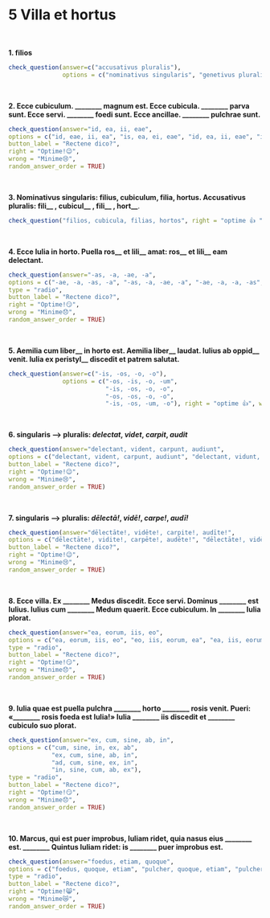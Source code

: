 # 5 Villa et hortus
</br>

**1. filios** 
```r
check_question(answer=c("accusativus pluralis"), 
               options = c("nominativus singularis", "genetivus pluralis", "accusativus pluralis", "nominativus pluralis"), right = "ita, ut dicis 👏", wrong = "minime 😔", button_label = "Rectene dico?", type = "radio")
```
</br>

**2. Ecce cubiculum. ________ magnum est. Ecce cubicula. ________ parva sunt. Ecce servi. ________ foedi sunt. Ecce ancillae. ________ pulchrae sunt.**

```r
check_question(answer="id, ea, ii, eae",
options = c("id, eae, ii, ea", "is, ea, ei, eae", "id, ea, ii, eae", "id, ea, ei, ea"),
button_label = "Rectene dico?",
right = "Optime!😉",
wrong = "Minime😢",
random_answer_order = TRUE)
```
</br>

**3. Nominativus singularis: filius, cubiculum, filia, hortus. Accusativus pluralis: fili\_\_ , cubicul\_\_ , fili\_\_ , hort\_\_**.

```r
check_question("filios, cubicula, filias, hortos", right = "optime 👍 ", wrong = "cogitandum est 🤔", button_label = "Rectene dico?", placeholder = "filius, cubiculum, filia, hortus")
```
</br>

**4. Ecce Iulia in horto. Puella ros\_\_ et lili\_\_ amat: ros\_\_ et lili\_\_ eam delectant.**

```r
check_question(answer="-as, -a, -ae, -a",
options = c("-ae, -a, -as, -a", "-as, -a, -ae, -a", "-ae, -a, -a, -as", "-as, -a, -a, -ae"),
type = "radio",
button_label = "Rectene dico?",
right = "Optime!😏",
wrong = "Minime😞",
random_answer_order = TRUE)
```
</br>

**5. Aemilia cum liber\_\_ in horto est. Aemilia liber\_\_ laudat. Iulius ab oppid\_\_ venit. Iulia ex peristyl\_\_ discedit et patrem salutat.**
```r
check_question(answer=c("-is, -os, -o, -o"), 
               options = c("-os, -is, -o, -um", 
                           "-is, -os, -o, -o", 
                           "-os, -os, -o, -o", 
                           "-is, -os, -um, -o"), right = "optime 👍", wrong = "minime 😔", button_label = "Rectene dico?", type = "radio")
```
</br>

**6. singularis —> pluralis: _delectat_, _videt_, _carpit_, _audit_**

```r
check_question(answer="delectant, vident, carpunt, audiunt",
options = c("delectant, vident, carpunt, audiunt", "delectant, vidunt, carpiunt, audunt", "delectant, vident, carpiunt, audiunt", "delectant, vident, carpunt, audunt"),
button_label = "Rectene dico?",
right = "Optime!😉",
wrong = "Minime😢",
random_answer_order = TRUE)
```
</br>

**7. singularis —> pluralis: _dēlectā!_, _vidē!_, _carpe!_, _audī!_**

```r
check_question(answer="dēlectāte!, vidēte!, carpite!, audīte!",
options = c("dēlectāte!, vidite!, carpēte!, audēte!", "dēlectāte!, vidēte!, carpete!, audīte!", "dēlectāte!, vidēte!, carpite!, audīte!", "dēlectāte!, vidēte!, carpite!, audete!"),
button_label = "Rectene dico?",
right = "Optime!😉",
wrong = "Minime😢",
random_answer_order = TRUE)
```
</br>

**8. Ecce villa. Ex ________ Medus discedit. Ecce servi. Dominus ________ est Iulius. Iulius cum ________ Medum quaerit. Ecce cubiculum. In ________ Iulia plorat.**

```r
check_question(answer="ea, eorum, iis, eo",
options = c("ea, eorum, iis, eo", "eo, iis, eorum, ea", "ea, iis, eorum, eo", "eo, eorum, iis, ea"),
type = "radio",
button_label = "Rectene dico?",
right = "Optime!😏",
wrong = "Minime😞",
random_answer_order = TRUE)
```
</br>

**9. Iulia quae est puella pulchra ________ horto ________ rosis venit. Pueri: «________ rosis foeda est Iulia!» Iulia ________ iis discedit et ________ cubiculo suo plorat.**

```r
check_question(answer="ex, cum, sine, ab, in",
options = c("cum, sine, in, ex, ab", 
            "ex, cum, sine, ab, in", 
            "ad, cum, sine, ex, in", 
            "in, sine, cum, ab, ex"),
type = "radio",
button_label = "Rectene dico?",
right = "Optime!😏",
wrong = "Minime😞",
random_answer_order = TRUE)
```
</br>

**10. Marcus, qui est puer improbus, Iuliam ridet, quia nasus eius ________ est. ________ Quintus Iuliam ridet: is ________ puer improbus est.**

```r
check_question(answer="foedus, etiam, quoque",
options = c("foedus, quoque, etiam", "pulcher, quoque, etiam", "pulcher, etiam, quoque", "foedus, etiam, quoque"),
type = "radio",
button_label = "Rectene dico?",
right = "Optime!😸",
wrong = "Minime😿",
random_answer_order = TRUE)
```

</br>









